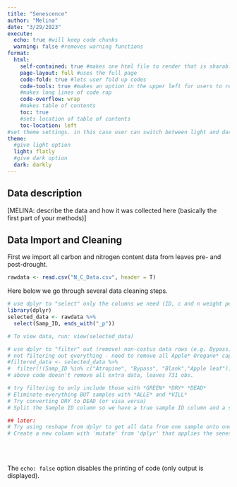 ```yaml
---
title: "Senescence"
author: "Melina"
date: "3/29/2023"
execute:
  echo: true #will keep code chunks
  warning: false #removes warning functions
format:
  html:
    self-contained: true #makes one html file to render that is sharable
    page-layout: full #uses the full page
    code-fold: true #lets user fold up codes
    code-tools: true #makes an option in the upper left for users to reveal/hide all code and copy source code
    #makes long lines of code rap
    code-overflow: wrap
    #makes table of contents
    toc: true
    #sets location of table of contents
    toc-location: left
#set theme settings. in this case user can switch between light and dark mode
theme:
  #give light option
  light: flatly
  #give dark option
  dark: darkly
---
```


## Data description

\[MELINA: describe the data and how it was collected here (basically the first part of your methods)\]

## Data Import and Cleaning

First we import all carbon and nitrogen content data from leaves pre- and post-drought.

```r
rawdata <- read.csv("N_C_Data.csv", header = T)
```

Here below we go through several data cleaning steps.

```r
# use dplyr to "select" only the columns we need (ID, c and n weight percent)
library(dplyr)
selected_data <- rawdata %>%
  select(Samp_ID, ends_with("_p"))

# To view data, run: view(selected_data)

# use dplyr to "filter" out (remove) non-costus data rows (e.g. Bypass)
# not filtering out everything - need to remove all Apple* Oregano* capsule*
#filtered_data <- selected_data %>%
#  filter(!(Samp_ID %in% c("Atropine", "Bypass", "Blank","Apple leaf")))
# above code doesn't remove all extra data, leaves 731 obs. 

# try filtering to only include those with *GREEN* *DRY* *DEAD*
# Eliminate everything BUT samples with *ALLE* and *VILL*
# Try converting DRY to DEAD (or visa versa)
# Split the Sample ID column so we have a true sample ID column and a separate green_dry column

## later: 
# Try using reshape from dplyr to get all data from one sample onto one row
# Create a new column with 'mutate' from 'dplyr' that applies the senescence eqation to the leaf N data

```

\
\

The `echo: false` option disables the printing of code (only output is displayed).
